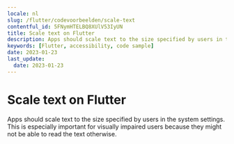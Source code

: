 ```yaml
---
locale: nl
slug: /flutter/codevoorbeelden/scale-text
contentful_id: 5FNymHTELBQ8XUlV53IyUN
title: Scale text on Flutter
description: Apps should scale text to the size specified by users in the system settings.
keywords: [Flutter, accessibility, code sample]
date: 2023-01-23
last_update:
  date: 2023-01-23
---
```


# Scale text on Flutter

Apps should scale text to the size specified by users in the system settings. This is especially important for visually impaired users because they might not be able to read the text otherwise.

<CodeSample id="text-scale" locale="nl" platform="flutter"/>
